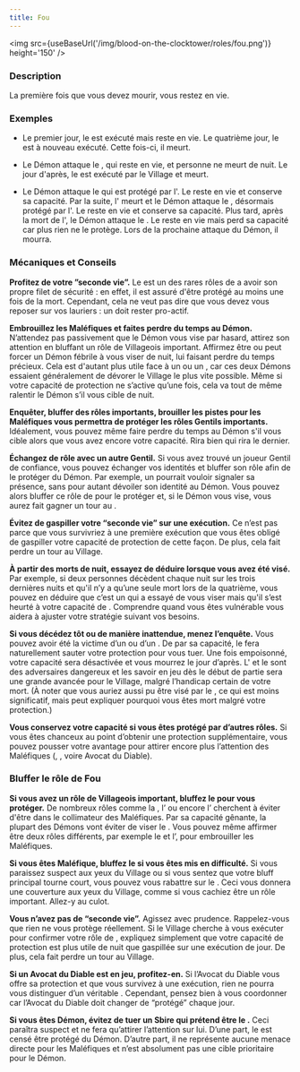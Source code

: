 ```yaml
---
title: Fou
---
```



<img src={useBaseUrl('/img/blood-on-the-clocktower/roles/fou.png')} height='150' />

<Role FOU header />

### Description

La première fois que vous devez mourir, vous restez en vie.

### Exemples

- Le premier jour, le <Role FOU /> est exécuté mais reste en vie. Le quatrième jour, le <Role FOU /> est à nouveau exécuté. Cette fois-ci, il meurt.

- Le Démon attaque le <Role FOU />, qui reste en vie, et personne ne meurt de nuit. Le jour d'après, le <Role FOU /> est exécuté par le Village et meurt.

- Le Démon attaque le <Role FOU /> qui est protégé par l'<Role HERBORISTE />. Le <Role FOU /> reste en vie et conserve sa capacité. Par la suite, l'<Role HERBORISTE /> meurt et le Démon attaque le <Role FOU />, désormais protégé par l'<Role AUBERGISTE />. Le <Role FOU /> reste en vie et conserve sa capacité. Plus tard, après la mort de l'<Role AUBERGISTE />, le Démon attaque le <Role FOU />. Le <Role FOU /> reste en vie mais perd sa capacité car plus rien ne le protège. Lors de la prochaine attaque du Démon, il mourra.

### Mécaniques et Conseils

**Profitez de votre ”seconde vie”.** Le <Role FOU /> est un des rares rôles de <Module BAD_MOON_RISING /> a avoir son propre filet de sécurité : en effet, il est assuré d'être protégé au moins une fois de la mort. Cependant, cela ne veut pas dire que vous devez vous reposer sur vos lauriers : un <Role FOU /> doit rester pro-actif.

**Embrouillez les Maléfiques et faites perdre du temps au Démon.** N’attendez pas passivement que le Démon vous vise par hasard, attirez son attention en bluffant un rôle de Villageois important. Affirmez être <Role EXORCISTE /> ou <Role COURTISANE /> peut forcer un Démon fébrile à vous viser de nuit, lui faisant perdre du temps précieux. Cela est d'autant plus utile face à un <Role PO /> ou un <Role SHABALOTH />, car ces deux Démons essaient généralement de dévorer le Village le plus vite possible. Même si votre capacité de protection ne s’active qu’une fois, cela va tout de même ralentir le Démon s’il vous cible de nuit.

**Enquêter, bluffer des rôles importants, brouiller les pistes pour les Maléfiques vous permettra de protéger les rôles Gentils importants.** Idéalement, vous pouvez même faire perdre du temps au Démon s'il vous cible alors que vous avez encore votre capacité. Rira bien qui rira le dernier.

**Échangez de rôle avec un autre Gentil.** Si vous avez trouvé un joueur Gentil de confiance, vous pouvez échanger vos identités et bluffer son rôle afin de le protéger du Démon. Par exemple, un <Role PACIFISTE /> pourrait vouloir signaler sa présence, sans pour autant dévoiler son identité au Démon. Vous pouvez alors bluffer ce rôle de <Role PACIFISTE /> pour le protéger et, si le Démon vous vise, vous aurez fait gagner un tour au <Role PACIFISTE />.

**Évitez de gaspiller votre “seconde vie” sur une exécution.** Ce n’est pas parce que vous survivriez à une première exécution que vous êtes obligé de gaspiller votre capacité de protection de cette façon. De plus, cela fait perdre un tour au Village.

**À partir des morts de nuit, essayez de déduire lorsque vous avez été visé.** Par exemple, si deux personnes décèdent chaque nuit sur les trois dernières nuits et qu'il n’y a qu’une seule mort lors de la quatrième, vous pouvez en déduire que c’est un <Role SHABALOTH /> qui a essayé de vous viser mais qu'il s’est heurté à votre capacité de <Role FOU />. Comprendre quand vous êtes vulnérable vous aidera à ajuster votre stratégie suivant vos besoins.

**Si vous décédez tôt ou de manière inattendue, menez l’enquête.** Vous pouvez avoir été la victime d’un <Role ASSASSIN /> ou d’un <Role PUKKA />. De par sa capacité, le <Role PUKKA /> fera naturellement sauter votre protection pour vous tuer. Une fois empoisonné, votre capacité sera désactivée et vous mourrez le jour d’après. L'<Role ASSASSIN /> et le <Role PUKKA /> sont des adversaires dangereux et les savoir en jeu dès le début de partie sera une grande avancée pour le Village, malgré l’handicap certain de votre mort. (À noter que vous auriez aussi pu être visé par le <Role MARIN />, ce qui est moins significatif, mais peut expliquer pourquoi vous êtes mort malgré votre protection.)

**Vous conservez votre capacité si vous êtes protégé par d’autres rôles.** Si vous êtes chanceux au point d’obtenir une protection supplémentaire, vous pouvez pousser votre avantage pour attirer encore plus l’attention des Maléfiques (<Role AUBERGISTE />, <Role HERBORISTE />, <Role PACIFISTE /> voire Avocat du Diable).

### Bluffer le rôle de Fou

**Si vous avez un rôle de Villageois important, bluffez le <Role FOU /> pour vous protéger.** De nombreux rôles comme la <Role FEMME_DE_CHAMBRE />, l’<Role EXORCISTE /> ou encore l’<Role AUBERGISTE /> cherchent à éviter d'être dans le collimateur des Maléfiques. Par sa capacité gênante, la plupart des Démons vont éviter de viser le <Role FOU />. Vous pouvez même affirmer être deux rôles différents, par exemple le <Role FOU /> et l’<Role EXORCISTE />, pour embrouiller les Maléfiques.

**Si vous êtes Maléfique, bluffez le <Role FOU /> si vous êtes mis en difficulté.** Si vous paraissez suspect aux yeux du Village ou si vous sentez que votre bluff principal tourne court, vous pouvez vous rabattre sur le <Role FOU />. Ceci vous donnera une couverture aux yeux du Village, comme si vous cachiez être un rôle important. Allez-y au culot.

**Vous n’avez pas de “seconde vie”.** Agissez avec prudence. Rappelez-vous que rien ne vous protège réellement. Si le Village cherche à vous exécuter pour confirmer votre rôle de <Role FOU />, expliquez simplement que votre capacité de protection est plus utile de nuit que gaspillée sur une exécution de jour. De plus, cela fait perdre un tour au Village.

**Si un Avocat du Diable est en jeu, profitez-en.** Si l’Avocat du Diable vous offre sa protection et que vous survivez à une exécution, rien ne pourra vous distinguer d’un véritable <Role FOU />. Cependant, pensez bien à vous coordonner car l’Avocat du Diable doit changer de “protégé” chaque jour.

**Si vous êtes Démon, évitez de tuer un Sbire qui prétend être le <Role FOU />.** Ceci paraîtra suspect et ne fera qu’attirer l’attention sur lui. D’une part, le <Role FOU /> est censé être protégé du Démon. D’autre part, il ne représente aucune menace directe pour les Maléfiques et n’est absolument pas une cible prioritaire pour le Démon.

